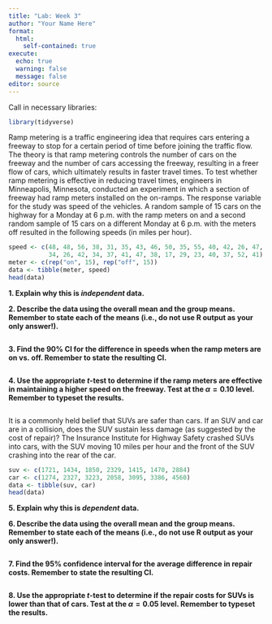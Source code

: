 ```yaml
---
title: "Lab: Week 3"
author: "Your Name Here"
format: 
  html:
    self-contained: true
execute:
  echo: true
  warning: false
  message: false
editor: source
---
```


Call in necessary libraries:

```r
library(tidyverse)
```

Ramp metering is a traffic engineering idea that requires cars entering a freeway to stop for a certain period of time before joining the traffic flow. The theory is that ramp metering controls the number of cars on the freeway and the number of cars accessing the freeway, resulting in a freer flow of cars, which ultimately results in faster travel times. To test whether ramp metering is effective in reducing travel times, engineers in Minneapolis, Minnesota, conducted an experiment in which a section of freeway had ramp meters installed on the on-ramps. The response variable for the study was speed of the vehicles. A random sample of 15 cars on the highway for a Monday at 6 p.m. with the ramp meters on and a second random sample of 15 cars on a different Monday at 6 p.m. with the meters off resulted in the following speeds (in miles per hour).

```r
speed <- c(48, 48, 56, 38, 31, 35, 43, 46, 50, 35, 55, 40, 42, 26, 47,
           34, 26, 42, 34, 37, 41, 47, 38, 17, 29, 23, 40, 37, 52, 41)
meter <- c(rep("on", 15), rep("off", 15))
data <- tibble(meter, speed)
head(data)
```

**1. Explain why this is *independent* data.**

**2. Describe the data using the overall mean and the group means. Remember to state each of the means (i.e., do not use R output as your only answer!).**

```r

```

**3. Find the 90% CI for the difference in speeds when the ramp meters are on vs. off. Remember to state the resulting CI.**

```r

```

**4. Use the appropriate $t$-test to determine if the ramp meters are effective in maintaining a higher speed on the freeway. Test at the $\alpha=0.10$ level. Remember to typeset the results.**

```r

```

It is a commonly held belief that SUVs are safer than cars. If an SUV and car are in a collision, does the SUV sustain less damage (as suggested by the cost of repair)? The Insurance Institute for Highway Safety crashed SUVs into cars, with the SUV moving 10 miles per hour and the front of the SUV crashing into the rear of the car.

```r
suv <- c(1721, 1434, 1850, 2329, 1415, 1470, 2884)
car <- c(1274, 2327, 3223, 2058, 3095, 3386, 4560)
data <- tibble(suv, car)
head(data)
```

**5. Explain why this is *dependent* data.**

**6. Describe the data using the overall mean and the group means. Remember to state each of the means (i.e., do not use R output as your only answer!).**

```r

```

**7. Find the 95% confidence interval for the average difference in repair costs. Remember to state the resulting CI.**

```r

```

**8. Use the appropriate $t$-test to determine if the repair costs for SUVs is lower than that of cars. Test at the $\alpha=0.05$ level. Remember to typeset the results.**

```r

```

